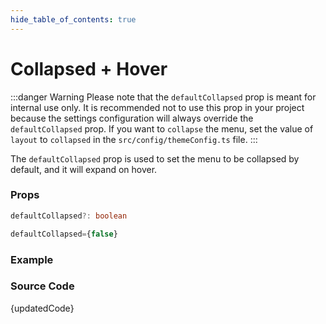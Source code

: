 ```yaml
---
hide_table_of_contents: true
---
```



# Collapsed + Hover


:::danger Warning
Please note that the `defaultCollapsed` prop is meant for internal use only. It is recommended not to use this prop in your project because the settings configuration will always override the `defaultCollapsed` prop. If you want to `collapse` the menu, set the value of `layout` to `collapsed` in the `src/config/themeConfig.ts` file.
:::

The `defaultCollapsed` prop is used to set the menu to be collapsed by default, and it will expand on hover.

### Props

```ts noCopy
defaultCollapsed?: boolean
```

```ts noCopy title='Default Value'
defaultCollapsed={false}
```

### Example

<BrowserWindow url='/vertical-menu/menu-types/collapsed-hover'>
  <Provider>
    <CollapsedHover />
  </Provider>
</BrowserWindow>

### Source Code

<TsToJsCodeSnippet>{updatedCode}</TsToJsCodeSnippet>
